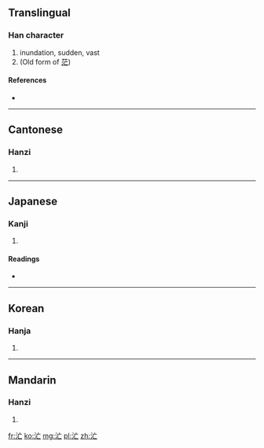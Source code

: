 ==Translingual==

===Han character===
{{Han char|rn=85|rad=水|as=03|sn=6|four=3011<sub>0</sub>|canj=水卜女 (EYV)}}

# inundation, sudden, vast
# (Old form of  [[茫]])

====References====
* {{Han ref|kx=0605.060|dkj=17125|dj=0998.140|hdz=31554.050|uh=6C52|ud=27730|bh=C9F9|bd=51705}}

----

==Cantonese==

===Hanzi===
{{yue-hanzi|jyut=|y=mong4}}

# {{defn|lang=yue|sort=水03}}

----

==Japanese==

===Kanji===
{{ja-kanji|grade=|rs=水03}}

# {{defn|lang=ja|sort=水03}}

====Readings====
* {{ja-readings|on=[[ぼう]] (bō), [[もう]] (mō)|kun=[[あわただしい]] (awatadashii)}}

----

==Korean==

===Hanja===
{{ko-hanja|hangeul=망|eumhun=|rv=mang|mr=mang|y=mang}}

# {{defn|lang=ko|sort=水03}}

----

==Mandarin==

===Hanzi===
{{cmn-hanzi|pin=[[máng]] ([[mang2]])|wg=mang<sup>2</sup>}}

# {{defn|lang=cmn|sort=水03}}

[[fr:汒]]
[[ko:汒]]
[[mg:汒]]
[[pl:汒]]
[[zh:汒]]